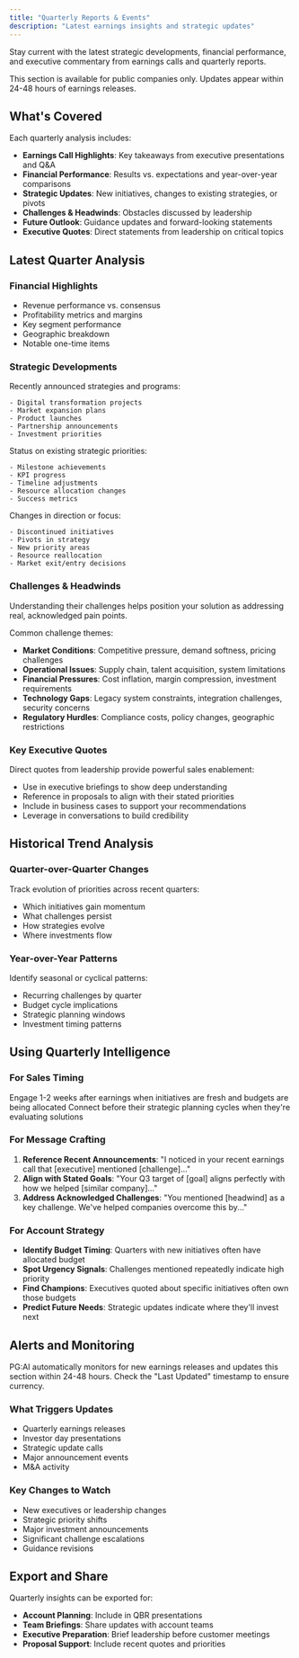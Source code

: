 ```yaml
---
title: "Quarterly Reports & Events"
description: "Latest earnings insights and strategic updates"
---
```


Stay current with the latest strategic developments, financial performance, and executive commentary from earnings calls and quarterly reports.

<Note>
  This section is available for public companies only. Updates appear within 24-48 hours of earnings releases.
</Note>

## What's Covered

Each quarterly analysis includes:

- **Earnings Call Highlights**: Key takeaways from executive presentations and Q&A
- **Financial Performance**: Results vs. expectations and year-over-year comparisons
- **Strategic Updates**: New initiatives, changes to existing strategies, or pivots
- **Challenges & Headwinds**: Obstacles discussed by leadership
- **Future Outlook**: Guidance updates and forward-looking statements
- **Executive Quotes**: Direct statements from leadership on critical topics

## Latest Quarter Analysis

### **Financial Highlights**

- Revenue performance vs. consensus
- Profitability metrics and margins
- Key segment performance
- Geographic breakdown
- Notable one-time items

### **Strategic Developments**

<Tabs>
  <Tab title="New Initiatives">
    Recently announced strategies and programs:

    - Digital transformation projects
    - Market expansion plans
    - Product launches
    - Partnership announcements
    - Investment priorities
  </Tab>
  <Tab title="Progress Updates">
    Status on existing strategic priorities:

    - Milestone achievements
    - KPI progress
    - Timeline adjustments
    - Resource allocation changes
    - Success metrics
  </Tab>
  <Tab title="Strategic Shifts">
    Changes in direction or focus:

    - Discontinued initiatives
    - Pivots in strategy
    - New priority areas
    - Resource reallocation
    - Market exit/entry decisions
  </Tab>
</Tabs>

### **Challenges & Headwinds**

<Warning>
  Understanding their challenges helps position your solution as addressing real, acknowledged pain points.
</Warning>

Common challenge themes:

- **Market Conditions**: Competitive pressure, demand softness, pricing challenges
- **Operational Issues**: Supply chain, talent acquisition, system limitations
- **Financial Pressures**: Cost inflation, margin compression, investment requirements
- **Technology Gaps**: Legacy system constraints, integration challenges, security concerns
- **Regulatory Hurdles**: Compliance costs, policy changes, geographic restrictions

### **Key Executive Quotes**

Direct quotes from leadership provide powerful sales enablement:

- Use in executive briefings to show deep understanding
- Reference in proposals to align with their stated priorities
- Include in business cases to support your recommendations
- Leverage in conversations to build credibility

## Historical Trend Analysis

### **Quarter-over-Quarter Changes**

Track evolution of priorities across recent quarters:

- Which initiatives gain momentum
- What challenges persist
- How strategies evolve
- Where investments flow

### **Year-over-Year Patterns**

Identify seasonal or cyclical patterns:

- Recurring challenges by quarter
- Budget cycle implications
- Strategic planning windows
- Investment timing patterns

## Using Quarterly Intelligence

### **For Sales Timing**

<CardGroup cols={2}>
  <Card title="Post-Earnings Outreach" icon="phone">
    Engage 1-2 weeks after earnings when initiatives are fresh and budgets are being allocated
  </Card>
  <Card title="Pre-Planning Engagement" icon="calendar-days">
    Connect before their strategic planning cycles when they're evaluating solutions
  </Card>
</CardGroup>

### **For Message Crafting**

1. **Reference Recent Announcements**: "I noticed in your recent earnings call that [executive] mentioned [challenge]..."
2. **Align with Stated Goals**: "Your Q3 target of [goal] aligns perfectly with how we helped [similar company]..."
3. **Address Acknowledged Challenges**: "You mentioned [headwind] as a key challenge. We've helped companies overcome this by..."

### **For Account Strategy**

- **Identify Budget Timing**: Quarters with new initiatives often have allocated budget
- **Spot Urgency Signals**: Challenges mentioned repeatedly indicate high priority
- **Find Champions**: Executives quoted about specific initiatives often own those budgets
- **Predict Future Needs**: Strategic updates indicate where they'll invest next

## Alerts and Monitoring

<Info>
  PG:AI automatically monitors for new earnings releases and updates this section within 24-48 hours. Check the "Last Updated" timestamp to ensure currency.
</Info>

### **What Triggers Updates**

- Quarterly earnings releases
- Investor day presentations
- Strategic update calls
- Major announcement events
- M&A activity

### **Key Changes to Watch**

- New executives or leadership changes
- Strategic priority shifts
- Major investment announcements
- Significant challenge escalations
- Guidance revisions

## Export and Share

Quarterly insights can be exported for:

- **Account Planning**: Include in QBR presentations
- **Team Briefings**: Share updates with account teams
- **Executive Preparation**: Brief leadership before customer meetings
- **Proposal Support**: Include recent quotes and priorities